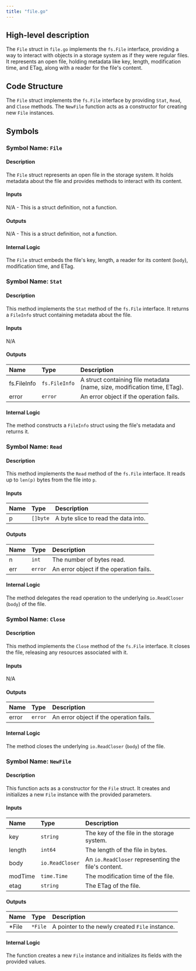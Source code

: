 ```yaml
---
title: "file.go"
---
```


## High-level description
The `File` struct in `file.go` implements the `fs.File` interface, providing a way to interact with objects in a storage system as if they were regular files. It represents an open file, holding metadata like key, length, modification time, and ETag, along with a reader for the file's content.

## Code Structure
The `File` struct implements the `fs.File` interface by providing `Stat`, `Read`, and `Close` methods. The `NewFile` function acts as a constructor for creating new `File` instances.

## Symbols

### Symbol Name: `File`
#### Description
The `File` struct represents an open file in the storage system. It holds metadata about the file and provides methods to interact with its content.

#### Inputs
N/A - This is a struct definition, not a function.

#### Outputs
N/A - This is a struct definition, not a function.

#### Internal Logic
The `File` struct embeds the file's key, length, a reader for its content (`body`), modification time, and ETag.

### Symbol Name: `Stat`
#### Description
This method implements the `Stat` method of the `fs.File` interface. It returns a `FileInfo` struct containing metadata about the file.

#### Inputs
N/A

#### Outputs
| Name | Type | Description |
|:-----|:-----|:------------|
| fs.FileInfo | `fs.FileInfo` | A struct containing file metadata (name, size, modification time, ETag). |
| error | `error` | An error object if the operation fails. |

#### Internal Logic
The method constructs a `FileInfo` struct using the file's metadata and returns it.

### Symbol Name: `Read`
#### Description
This method implements the `Read` method of the `fs.File` interface. It reads up to `len(p)` bytes from the file into `p`.

#### Inputs
| Name | Type | Description |
|:-----|:-----|:------------|
| p | `[]byte` | A byte slice to read the data into. |

#### Outputs
| Name | Type | Description |
|:-----|:-----|:------------|
| n | `int` | The number of bytes read. |
| err | `error` | An error object if the operation fails. |

#### Internal Logic
The method delegates the read operation to the underlying `io.ReadCloser` (`body`) of the file.

### Symbol Name: `Close`
#### Description
This method implements the `Close` method of the `fs.File` interface. It closes the file, releasing any resources associated with it.

#### Inputs
N/A

#### Outputs
| Name | Type | Description |
|:-----|:-----|:------------|
| error | `error` | An error object if the operation fails. |

#### Internal Logic
The method closes the underlying `io.ReadCloser` (`body`) of the file.

### Symbol Name: `NewFile`
#### Description
This function acts as a constructor for the `File` struct. It creates and initializes a new `File` instance with the provided parameters.

#### Inputs
| Name | Type | Description |
|:-----|:-----|:------------|
| key | `string` | The key of the file in the storage system. |
| length | `int64` | The length of the file in bytes. |
| body | `io.ReadCloser` | An `io.ReadCloser` representing the file's content. |
| modTime | `time.Time` | The modification time of the file. |
| etag | `string` | The ETag of the file. |

#### Outputs
| Name | Type | Description |
|:-----|:-----|:------------|
| *File | `*File` | A pointer to the newly created `File` instance. |

#### Internal Logic
The function creates a new `File` instance and initializes its fields with the provided values.
